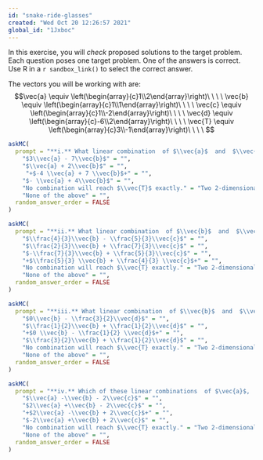 ```yaml
---
id: "snake-ride-glasses"
created: "Wed Oct 20 12:26:57 2021"
global_id: "1Jxboc"
---
```



In this exercise, you will *check* proposed solutions to the target problem. Each question poses one target problem. One of the answers is correct. Use R in a `r sandbox_link()` to select the correct answer.

The vectors you will be working with are:
$$\vec{a} \equiv \left(\begin{array}{c}1\\2\end{array}\right)\ \ \ \ \vec{b}  \equiv \left(\begin{array}{c}1\\1\end{array}\right)\ \ \ \ \vec{c}  \equiv \left(\begin{array}{c}1\\-2\end{array}\right)\ \ \ \ \vec{d}  \equiv \left(\begin{array}{c}-6\\2\end{array}\right)\ \ \ \ \vec{T}  \equiv \left(\begin{array}{c}3\\-1\end{array}\right)\ \ \ \ $$


```r
askMC(
  prompt = "**i.** What linear combination  of $\\vec{a}$  and  $\\vec{b}$ will  reach target  $T$?",
    "$3\\vec{a} - 7\\vec{b}$" = "",
    "$\\vec{a} + 2\\vec{b}$" = "",
     "+$-4 \\vec{a} + 7 \\vec{b}$+" = "",
    "$- \\vec{a} + 4\\vec{b}$" = "",
    "No combination will reach $\\vec{T}$ exactly." = "Two 2-dimensional  vectors pointing in different directions can reach any point in the plane.",
    "None of the above" = "",
  random_answer_order = FALSE
)
```

```r
askMC(
  prompt = "**ii.** What linear combination  of $\\vec{b}$  and  $\\vec{c}$ will  reach target  $T$?",
    "$\\frac{4}{3}\\vec{b} - \\frac{5}{3}\\vec{c}$" = "",
    "$\\frac{2}{3}\\vec{b} + \\frac{7}{3}\\vec{c}$" = "",
    "$-\\frac{7}{3}\\vec{b} + \\frac{5}{3}\\vec{c}$" = "",
    "+$\\frac{5}{3} \\vec{b} + \\frac{4}{3} \\vec{c}$+" = "",
    "No combination will reach $\\vec{T} exactly." = "Two 2-dimensional  vectors pointing in different directions can reach any point in the plane.",
    "None of the above" = "",
  random_answer_order = FALSE
)
```

```r
askMC(
  prompt = "**iii.** What linear combination  of $\\vec{b}$  and  $\\vec{d}$ will  reach target  $T$?",
    "$0\\vec{b} - \\frac{3}{2}\\vec{d}$" = "",
    "$\\frac{1}{2}\\vec{b} + \\frac{1}{2}\\vec{d}$" = "",
    "+$0 \\vec{b} - \\frac{1}{2} \\vec{d}$+" = "",
    "$\\frac{3}{2}\\vec{b} + \\frac{1}{2}\\vec{d}$" = "",
    "No combination will reach $\\vec{T} exactly." = "Two 2-dimensional  vectors pointing in different directions can reach any point in the plane.",
    "None of the above" = "",
  random_answer_order = FALSE
)
```


```r
askMC(
  prompt = "**iv.** Which of these linear combinations  of $\vec{a}$,  $\\vec{b}$  and  $\\vec{c}$ will  reach target  $T$?",
    "$\\vec{a} -\\vec{b} - 2\\vec{c}$" = "",
    "$2\\vec{a} +\\vec{b} - 2\\vec{c}$" = "",
    "+$2\\vec{a} -\\vec{b} + 2\\vec{c}$+" = "",
    "$-2\\vec{a} +\\vec{b} + 2\\vec{c}$" = "",
    "No combination will reach $\\vec{T} exactly." = "Two 2-dimensional  vectors pointing in different directions can reach any point in the plane. Adding a third vector just increases the number of  possibilities.",
    "None of the above" = "",
  random_answer_order = FALSE
)
```


